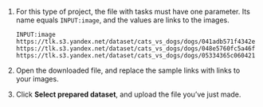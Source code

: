 
1. <TolokaRequesterSourceDownloadTemplate/>

    For this type of project, the file with tasks must have one parameter. Its name equals `INPUT:image`, and the values are links to the images.

    ```plaintext
    INPUT:image
    https://tlk.s3.yandex.net/dataset/cats_vs_dogs/dogs/041adb571f4342e7a42e47712f492101.jpg
    https://tlk.s3.yandex.net/dataset/cats_vs_dogs/dogs/048e5760fc5a46faa434922b2447a527.jpg
    https://tlk.s3.yandex.net/dataset/cats_vs_dogs/dogs/05334365c060421ab25264166bbb4fd1.jpg
    ```

1. Open the downloaded file, and replace the sample links with links to your images.

1. Click **Select prepared dataset**, and upload the file you’ve just made.
